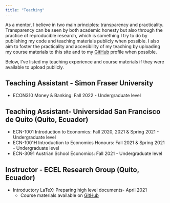 ```yaml
---
title: "Teaching"
---
```


As a mentor, I believe in two main principles: transparency and practicality. Transparency can be seen by both academic honesty but also through the practice of reproducible research, which is something I try to do by publishing my code and teaching materials publicly when possible. I also aim to foster the practicality and accesibility of my teaching by uploading my course materials to this site and to my [GitHub](https://github.com/dsanchezp18) profile when possible. 

Below, I've listed my teaching experience and course materials if they were available to upload publicly.

## Teaching Assistant - Simon Fraser University

- ECON310 Money & Banking: Fall 2022 - Undergraduate level

## Teaching Assistant- Universidad San Francisco de Quito (Quito, Ecuador)

- ECN-1001 Introduction to Economics: Fall 2020, 2021 & Spring 2021 - Undergraduate level
- ECN-1001H Introduction to Economics Honours: Fall 2021 & Spring 2021 - Undergraduate level
- ECN-3091 Austrian School Economics: Fall 2021 - Undergraduate level

## Instructor - ECEL Research Group (Quito, Ecuador)

- Introductory LaTeX: Preparing high level documents- April 2021
  - Course materials available on [GitHub](https://github.com/dsanchezp18/ecel-latex)
